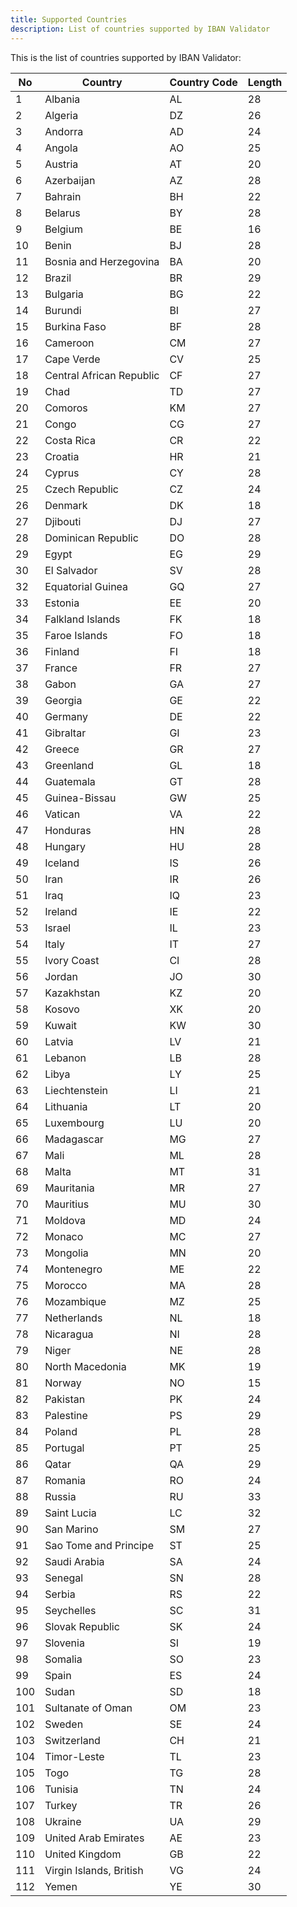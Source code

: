 ```yaml
---
title: Supported Countries
description: List of countries supported by IBAN Validator
---
```


This is the list of countries supported by IBAN Validator:

| No  | Country                  | Country Code | Length |
| --- | ------------------------ | ------------ | ------ |
| 1   | Albania                  | AL           | 28     |
| 2   | Algeria                  | DZ           | 26     |
| 3   | Andorra                  | AD           | 24     |
| 4   | Angola                   | AO           | 25     |
| 5   | Austria                  | AT           | 20     |
| 6   | Azerbaijan               | AZ           | 28     |
| 7   | Bahrain                  | BH           | 22     |
| 8   | Belarus                  | BY           | 28     |
| 9   | Belgium                  | BE           | 16     |
| 10  | Benin                    | BJ           | 28     |
| 11  | Bosnia and Herzegovina   | BA           | 20     |
| 12  | Brazil                   | BR           | 29     |
| 13  | Bulgaria                 | BG           | 22     |
| 14  | Burundi                  | BI           | 27     |
| 15  | Burkina Faso             | BF           | 28     |
| 16  | Cameroon                 | CM           | 27     |
| 17  | Cape Verde               | CV           | 25     |
| 18  | Central African Republic | CF           | 27     |
| 19  | Chad                     | TD           | 27     |
| 20  | Comoros                  | KM           | 27     |
| 21  | Congo                    | CG           | 27     |
| 22  | Costa Rica               | CR           | 22     |
| 23  | Croatia                  | HR           | 21     |
| 24  | Cyprus                   | CY           | 28     |
| 25  | Czech Republic           | CZ           | 24     |
| 26  | Denmark                  | DK           | 18     |
| 27  | Djibouti                 | DJ           | 27     |
| 28  | Dominican Republic       | DO           | 28     |
| 29  | Egypt                    | EG           | 29     |
| 30  | El Salvador              | SV           | 28     |
| 32  | Equatorial Guinea        | GQ           | 27     |
| 33  | Estonia                  | EE           | 20     |
| 34  | Falkland Islands         | FK           | 18     |
| 35  | Faroe Islands            | FO           | 18     |
| 36  | Finland                  | FI           | 18     |
| 37  | France                   | FR           | 27     |
| 38  | Gabon                    | GA           | 27     |
| 39  | Georgia                  | GE           | 22     |
| 40  | Germany                  | DE           | 22     |
| 41  | Gibraltar                | GI           | 23     |
| 42  | Greece                   | GR           | 27     |
| 43  | Greenland                | GL           | 18     |
| 44  | Guatemala                | GT           | 28     |
| 45  | Guinea-Bissau            | GW           | 25     |
| 46  | Vatican                  | VA           | 22     |
| 47  | Honduras                 | HN           | 28     |
| 48  | Hungary                  | HU           | 28     |
| 49  | Iceland                  | IS           | 26     |
| 50  | Iran                     | IR           | 26     |
| 51  | Iraq                     | IQ           | 23     |
| 52  | Ireland                  | IE           | 22     |
| 53  | Israel                   | IL           | 23     |
| 54  | Italy                    | IT           | 27     |
| 55  | Ivory Coast              | CI           | 28     |
| 56  | Jordan                   | JO           | 30     |
| 57  | Kazakhstan               | KZ           | 20     |
| 58  | Kosovo                   | XK           | 20     |
| 59  | Kuwait                   | KW           | 30     |
| 60  | Latvia                   | LV           | 21     |
| 61  | Lebanon                  | LB           | 28     |
| 62  | Libya                    | LY           | 25     |
| 63  | Liechtenstein            | LI           | 21     |
| 64  | Lithuania                | LT           | 20     |
| 65  | Luxembourg               | LU           | 20     |
| 66  | Madagascar               | MG           | 27     |
| 67  | Mali                     | ML           | 28     |
| 68  | Malta                    | MT           | 31     |
| 69  | Mauritania               | MR           | 27     |
| 70  | Mauritius                | MU           | 30     |
| 71  | Moldova                  | MD           | 24     |
| 72  | Monaco                   | MC           | 27     |
| 73  | Mongolia                 | MN           | 20     |
| 74  | Montenegro               | ME           | 22     |
| 75  | Morocco                  | MA           | 28     |
| 76  | Mozambique               | MZ           | 25     |
| 77  | Netherlands              | NL           | 18     |
| 78  | Nicaragua                | NI           | 28     |
| 79  | Niger                    | NE           | 28     |
| 80  | North Macedonia          | MK           | 19     |
| 81  | Norway                   | NO           | 15     |
| 82  | Pakistan                 | PK           | 24     |
| 83  | Palestine                | PS           | 29     |
| 84  | Poland                   | PL           | 28     |
| 85  | Portugal                 | PT           | 25     |
| 86  | Qatar                    | QA           | 29     |
| 87  | Romania                  | RO           | 24     |
| 88  | Russia                   | RU           | 33     |
| 89  | Saint Lucia              | LC           | 32     |
| 90  | San Marino               | SM           | 27     |
| 91  | Sao Tome and Principe    | ST           | 25     |
| 92  | Saudi Arabia             | SA           | 24     |
| 93  | Senegal                  | SN           | 28     |
| 94  | Serbia                   | RS           | 22     |
| 95  | Seychelles               | SC           | 31     |
| 96  | Slovak Republic          | SK           | 24     |
| 97  | Slovenia                 | SI           | 19     |
| 98  | Somalia                  | SO           | 23     |
| 99  | Spain                    | ES           | 24     |
| 100 | Sudan                    | SD           | 18     |
| 101 | Sultanate of Oman        | OM           | 23     |
| 102 | Sweden                   | SE           | 24     |
| 103 | Switzerland              | CH           | 21     |
| 104 | Timor-Leste              | TL           | 23     |
| 105 | Togo                     | TG           | 28     |
| 106 | Tunisia                  | TN           | 24     |
| 107 | Turkey                   | TR           | 26     |
| 108 | Ukraine                  | UA           | 29     |
| 109 | United Arab Emirates     | AE           | 23     |
| 110 | United Kingdom           | GB           | 22     |
| 111 | Virgin Islands, British  | VG           | 24     |
| 112 | Yemen                    | YE           | 30     |
